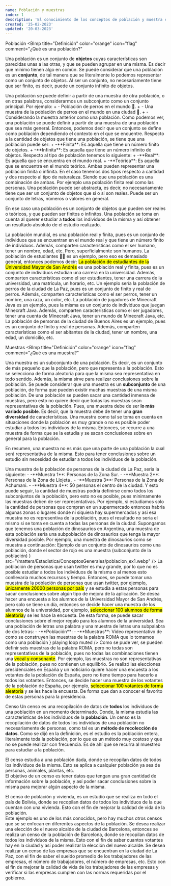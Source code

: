 ```yaml
---
name: Población y muestras
index: 1
description: 'El conocimiento de los conceptos de población y muestra es crucial en estadística porque permite a los investigadores hacer generalizaciones y estimaciones sobre la población basándose en los datos de la muestra. Además, es importante comprender cómo seleccionar una muestra representativa de la población, cómo evitar sesgos en la selección de la muestra y cómo calcular las medidas de error para medir la precisión de las estimaciones realizadas a partir de la muestra. En resumen, conocer los conceptos de población y muestra es esencial para realizar inferencias precisas y tomar decisiones basadas en datos en el campo de la estadística.'
created: '25-02-2023'
updated: '20-03-2023'
---
```


<SectionID id="poblacion">Población</SectionID>
<BImp
  title="Definición"
  color="orange"
  icon="flag"
  comment="¿Qué es una población?"
>
  Una población es un conjunto de **objetos** cuyas características son
  parecidas unas a las otras, y que se pueden agrupar en una misma. Es decir que
  mínimo tienen algo en común.
</BImp>
<BComment type="note">
  Se puede considerar que una población es un **conjunto**, de tal manera que se
  literalmente lo podemos representar como un conjunto de objetos.
</BComment>
<BComment type="warn">
  Al ser un conjunto, no necesariamente tiene que ser finito, es decir, puede un
  conjunto infinito de objetos.
</BComment>

<BComment type="warn">
  Una población se puede definir a partir de una muestra de otra población, o en
  otras palabras, considerarmos un subconjunto como un conjunto principal. Por
  ejemplo:
  <Balph>
    + - Población de perros en el mundo 🦮.
    + - Una muestra de la población de perros en el mundo en una ciudad 🦮.
    + - Considerando la muestra anterior como una población.
  </Balph>
  Como podemos ver, una población se puede definir a partir de una muestra de una
  población que sea más general. Entonces, podemos decir que un conjunto se
  define como población dependiendo el contexto en el que se encuentre.

</BComment>

<BImp title="Tipos de población" color="purple" icon="at">
  Respecto a la cantidad de objetos que tiene una población, se tiene que una
  población puede ser:
  <Balph>
    + -**Finita**: Es aquella que tiene un número finito de objetos.
    + -**Infinita**: Es aquella que tiene un número infinito de objetos.
  </Balph>
  Respecto al tipo de población tenemos lo siguiente:
  <Balph>
    + -**Real**: Es aquella que se encuentra en el mundo real.
    + -**Teórica**: Es aquella que se encuentra en el mundo teórico.
  </Balph>
  Ambas pueden representar una población finita o infinita.

</BImp>
<BComment type="note">
  En el caso tenemos dos tipos respecto a cantidad y dos respecto al tipo de
  naturaleza. Siendo que una población es una combinación de ambas. Por ejemplo
  una población finita real como las personas.
</BComment>
<BComment type="alert">
  Una población puede ser abstracta, es decir, no necesariamente tiene que ser
  un conjunto de objetos que si o si son reales. Puede ser un conjunto de
  letras, números o valores en general.
</BComment>

En ese caso una población es un conjunto de objetos que pueden ser reales o teóricos,
y que pueden ser finitos o infinitos. Una población se toma en cuenta al querer
estudiar a **todos** los individuos de la misma y así obtener un resultado
absoluto de el estudio realizado.

<BChord title="Ejemplo de población 🌐" className="mt-3" open>
  La población mundial, es una población real y finita, pues es un conjunto de
  individuos que se encuentran en el mundo real y que tiene un número finito de
  individuos. Además, comparten características como el ser humano, tener un
  nombre, edad, etc. Pero, superficialmente son humanos.
</BChord>
<BChord title="Población de estudiantes 👨‍🎓" color="red">
  La población de estudiantes 👨‍🎓 es un ejemplo, pero eso es demasiado general,
  entonces podemos decir:
  <mark>La población de estudiantes de la Universidad Mayor de San Andrés</mark>
  es una población real y finita, pues es un conjunto de individuos estudian una
  carrera en la universidad. Además, comparten características como el ser
  estudiantes, tener una carrera de la universidad, una matricula, un horario,
  etc.
</BChord>
<BChord title="Población de perros 🐕‍🦺" color="yellow">
  Un ejemplo sería la población de perros de la ciudad de La Paz, pues es un
  conjunto de finito y real de perros. Además, comparten características como el
  ser perros, tener un nombre, una raza, un color, etc.
</BChord>
<BChord title="Población de jugadores 🎮" color="yellow">
  La población de jugadores de Minecraft Java es un ejemplo, pues la misma es un
  conjunto de individuos que juegan Minecraft Java. Además, comparten
  características como el ser jugadores, tener una cuenta de Minecraft Java,
  tener un mundo de Minecraft Java, etc.
</BChord>
<BChord title="Población de una ciudad 🌆" color="green" className="mb-3">
  La población de personas de la ciudad de Buenos Aires es un ejemplo, pues es
  un conjunto de finito y real de personas. Además, comparten características
  como el ser abitantes de la ciudad, tener un nombre, una edad, un domicilio,
  etc.
</BChord>

<SectionID id="muestras">Muestras</SectionID>
<BImp
  title="Definición"
  color="orange"
  icon="flag"
  comment="¿Qué es una muestra?"
>
  Una muestra es un subconjunto de una población. Es decir, es un conjunto de
  más pequeño que la población, pero que representa a la población. Esto se
  selecciona de forma aleatoria para que la misma sea representativa en todo
  sentido. Además, la misma sirve para realizar conclusiones sobre la población.
</BImp>
<BComment type="warn">
  Se puede considerar que una muestra es un **subconjunto** de una población, de
  forma que pueden existir muchas muestras de una misma población.
</BComment>
<BComment type="note">
  De una población se pueden sacar una cantidad inmensa de muestras, pero esto
  no quiere decir que todas las muestras sean representativas de la población.
  Pues, una muestra debe de ser **lo más variado posible**. Es decir, que la
  muestra debe de tener una **gran diversidad** de características.
</BComment>
<BComment type="note">
  Una muestra como tal se toma en cuenta en situaciones donde la población es
  muy grande o no es posible poder estudiar a todos los individuos de la misma.
  Entonces, se recurre a una muestra de forma que se la estudia y se sacan
  conclusiones sobre en general para la población.
</BComment>

En resumen, una muestra no es más que una parte de una población la cual
será representativa de la misma. Esto para tener conclusiones sobre
un estudio sin necesidad de estudiar a todos los individuos de la población.

<BChord title="Ejemplo de muestra 🤦‍♂️" className="mt-3" open>
  Una muestra de la población de personas de la ciudad de La Paz, seria la
  siguiente:
  <Balph>
    - -**Muestra 1**: Personas de la Zona Sur.
    - -**Muestra 2**: Personas de la Zona de Llojeta .
    - -**Muestra 3**: Personas de la Zona de Achumani.
    - -**Muestra 4**: 50 personas el centro de la ciudad.
  </Balph>
  Y esto puede seguir, la cantidad de muestras podria definirse como
  todos los subconjuntos de la población, pero esto no es posible, pues
  minimamente las muestras deben de ser representativas. Por ejemplo, si
  estudiamos solo la cantidad de personas que compran en un supermercado
  entonces habria algunas zonas o lugares donde ni siquiera hay supermercados y
  asi esa muestra no es representiva de la población, pues el resultado no seria
  el mismo si se toma en cuenta a todas las personas de la ciudad.

</BChord>

<BChord title="Muestra de dinosaurios 🐱‍🐉" color="green">
  Supongamos que tenemos una población de dinosaurios en Argentina, una muestra
  de esta población sería una subpoblación de dinosaurios que tenga la mayor
  diversidad posible. Por ejemplo, una muestra de dinosaurios como se muestra a
  continuación:
  <ImgAbs
    title="Ejemplo de población con conjuntos"
    content={
      <>
        Ejemplo de un conjunto de dinosaurios como una población, donde el
        sector de rojo es una muestra (subconjunto de la población)
      </>
    }
    src="/matters/Estadistica/ConceptosGenerales/poblacion_ex1.webp"
  />
</BChord>

<BChord title="Muestra de twitter 📱" color="blue">
  La población de personas que usan twitter es muy grande, por lo que no es
  posible estudiar a todos los individuos de la misma o al menos esto
  conllevaria muchos recursos y tiempo. Entonces, se puede tomar una muestra de
  la población de personas que usan twitter, por ejemplo,
  <mark>únicamente 20000 personas por país</mark> y se estudia a estas personas para
  sacar conclusiones sobre algún tipo de mejora de la aplicación.
</BChord>

<BChord title="Muestra de alumnos 🎁">
  Se desea hacer una encuesta a los alumnos de la Universidad Mayor de San
  Andrés, pero solo se tiene un día, entonces se decide hacer una muestra de los
  alumnos de la universidad, por ejemplo,
  <mark>seleccionar 100 alumnos de forma aleatoria</mark>y se les hace la encuesta.
  De esta forma, se puede sacar conclusiones sobre el mejor regalo para los alumnos
  de la universidad.
</BChord>

<BChord title="🌟Muestra y población abstracta 🔡" color="yellow" open>
  Sea una población de letras una palabra y una muestra de letras una subpalabra
  de dos letras:
  <Balph>
    - -**Población**: <Ltx txt='ROMA'/>
    - -**Muestras**: <Ltx txt='\{RO, RM, RA, OM, OA, MA\}'/>
  </Balph>
  <VidAbs
    url='/matters/Estadistica/ConceptosGenerales/1_ex1.mp4'
    title='Representación de las combinaciones'
    content={
      <>
        Video representativo de como se construyen las muestras de la palabra ROMA que lo tomamos como una población
      </>
    }
    playing
    loop
    muted
  />
  Como se pude ver, se pueden definir seis muestras de la palabra ROMA, pero no
  todas son representativas de la población, pues no todas las combinaciones
  tienen una <mark>vocal y consonante</mark>. Por ejemplo, las muestras
  <mark><Ltx txt='\{RM, OA\}'/></mark> no son representativas de la población, pues no
  contienen un equilibrio.

</BChord>

<BChord title="Votaciones de presidencia 📊" className="mb-3">
  Se realizó las elecciones presidenciales en España y un noticiario quiere
  hacer una encuesta a los votantes de la población de España, pero no tiene
  tiempo para hacerlo a todos los votantes. Entonces, se decide hacer una
  muestra de los votantes de la población de España, por ejemplo,
  <mark>seleccionar 100 votantes de forma aleatoria</mark> y se les hace la encuesta.
  De forma que dan a conocer el favorito de estas personas para la presidencia.
</BChord>

<SectionID id="Censo">Censo</SectionID>
<BImp title="Definición" color="orange" icon="flag" comment="¿Qué es un censo?">
  Un censo es una recopilación de datos de **todos** los individuos de una
  población en un momento determinado. Donde, la misma estudia las
  características de los individuos de la **población**.
</BImp>
<BComment type="alert">
  Un censo es la recopilación de datos de todos los individuos de una población
  no necesariamente de personas, como tal es un **método de recolección de
  datos**.
</BComment>
<BComment type="note">
  Como se dijó en la definición, es el estudio es la población entera,
  literalmente toda la población, por lo que es un método muy costoso y que no
  se puede realizar con frecuencia. Es de ahí que se recurra al muestreo para
  estudiar a la población.
</BComment>

El censo estudia a una población dada, donde se recopilan datos de todos los
individuos de la misma. Esto se aplica a cualquier población ya sea
de personas, animales, plantas, etc. \
El objetivo de un censo es tener datos que tengan una gran cantidad de
información sobre la población, y así poder sacar conclusiones sobre la misma
para mejorar algún aspecto de la misma.

<BChord title="Ejemplo de censo 💸" className="mt-3" color="green" open>
  El censo de población y vivienda, es un estudio que se realiza en todo el país
  de Bolivia, donde se recopilan datos de todos los individuos de la que cuentan
  con una vivienda. Esto con el fin de mejorar la calidad de vida de la
  población. <br /> Este ejemplo es uno de los más conocidos, pero hay muchos
  otros censos que se se enfocan en diferentes aspectos de la población.
</BChord>
<BChord title="Censo Electoral 📦📝" color="red">
  Se desea realizar una elección de el nuevo alcalde de la ciudad de Barcelona,
  entonces se realiza un censo de la población de Barcelona, donde se recopilan
  datos de todos los individuos de la misma. Esto con el fin de saber cuantos
  votantes hay en la ciudad y así poder realizar la elección del nuevo alcalde.
</BChord>
<BChord title="Censo industrial 🧱💻🗳" className="mb-3" color="red">
  Se desea realizar un censo de las empresas que se encuentran en la ciudad de
  La Paz, con el fin de saber el sueldo promedio de los trabajadores de las
  empresas, el número de trabajadores, el número de empresas, etc. Esto con el
  fin de mejorar la calidad de vida de los trabajadores de las empresas y
  verificar si las empresas cumplen con las normas requeridas por el gobierno.
</BChord>
